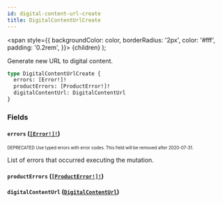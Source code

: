 ```yaml
---
id: digital-content-url-create
title: DigitalContentUrlCreate
---
```


<span
style={{
      backgroundColor: color,
      borderRadius: '2px',
      color: '#fff',
      padding: '0.2rem',
    }}>
{children}
</span>
);

Generate new URL to digital content.

```graphql
type DigitalContentUrlCreate {
  errors: [Error!]!
  productErrors: [ProductError!]!
  digitalContentUrl: DigitalContentUrl
}
```

### Fields

#### `errors` ([`[Error!]!`](/api-reference/objects/error.mdx))

<sub><sup><Tag color="#ffba00">DEPRECATED</Tag> Use typed errors with error codes. This field will be removed after 2020-07-31.</sup></sub>

List of errors that occurred executing the mutation.

#### `productErrors` ([`[ProductError!]!`](/api-reference/objects/product-error.mdx))

#### `digitalContentUrl` ([`DigitalContentUrl`](/api-reference/objects/digital-content-url.mdx))

